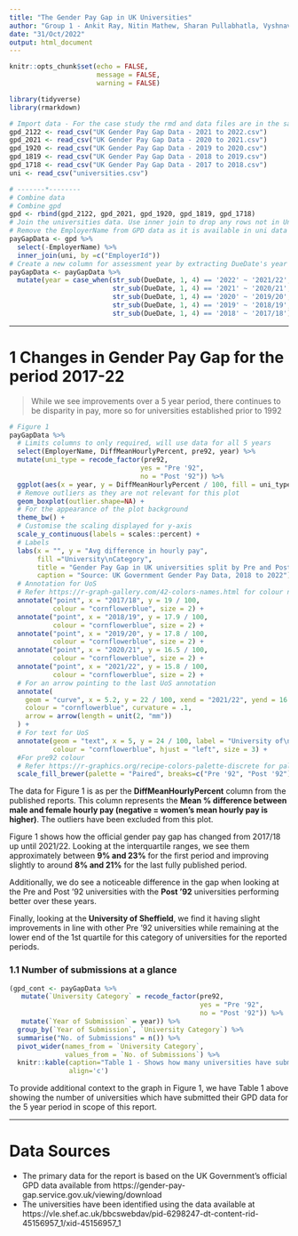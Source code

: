 ```yaml
---
title: "The Gender Pay Gap in UK Universities"
author: "Group 1 - Ankit Ray, Nitin Mathew, Sharan Pullabhatla, Vyshnav Varma"
date: "31/Oct/2022"
output: html_document
---
```


```r
knitr::opts_chunk$set(echo = FALSE, 
                      message = FALSE, 
                      warning = FALSE)
```

```r
library(tidyverse)
library(rmarkdown)
```

```r
# Import data - For the case study the rmd and data files are in the same folder
gpd_2122 <- read_csv("UK Gender Pay Gap Data - 2021 to 2022.csv")
gpd_2021 <- read_csv("UK Gender Pay Gap Data - 2020 to 2021.csv")
gpd_1920 <- read_csv("UK Gender Pay Gap Data - 2019 to 2020.csv")
gpd_1819 <- read_csv("UK Gender Pay Gap Data - 2018 to 2019.csv")
gpd_1718 <- read_csv("UK Gender Pay Gap Data - 2017 to 2018.csv")
uni <- read_csv("universities.csv")

# -------*--------
# Combine data
# Combine gpd
gpd <- rbind(gpd_2122, gpd_2021, gpd_1920, gpd_1819, gpd_1718)
# Join the universities data. Use inner join to drop any rows not in Uni
# Remove the EmployerName from GPD data as it is available in uni data
payGapData <- gpd %>%
  select(-EmployerName) %>%
  inner_join(uni, by =c("EmployerId"))
# Create a new column for assessment year by extracting DueDate's year
payGapData <- payGapData %>%
  mutate(year = case_when(str_sub(DueDate, 1, 4) == '2022' ~ '2021/22',
                          str_sub(DueDate, 1, 4) == '2021' ~ '2020/21',
                          str_sub(DueDate, 1, 4) == '2020' ~ '2019/20',
                          str_sub(DueDate, 1, 4) == '2019' ~ '2018/19',
                          str_sub(DueDate, 1, 4) == '2018' ~ '2017/18'))

```
---

# 1 Changes in Gender Pay Gap for the period 2017-22
> While we see improvements over a 5 year period, there continues to be 
disparity in pay, more so for universities established prior to 1992

```r
# Figure 1
payGapData %>%
  # Limits columns to only required, will use data for all 5 years
  select(EmployerName, DiffMeanHourlyPercent, pre92, year) %>%
  mutate(uni_type = recode_factor(pre92, 
                                 yes = "Pre '92",
                                 no = "Post '92")) %>%
  ggplot(aes(x = year, y = DiffMeanHourlyPercent / 100, fill = uni_type)) +
  # Remove outliers as they are not relevant for this plot
  geom_boxplot(outlier.shape=NA) +
  # For the appearance of the plot background
  theme_bw() +
  # Customise the scaling displayed for y-axis
  scale_y_continuous(labels = scales::percent) + 
  # Labels
  labs(x = "", y = "Avg difference in hourly pay", 
       fill ="University\nCategory",
       title = "Gender Pay Gap in UK universities split by Pre and Post '92 universities",
       caption = "Source: UK Government Gender Pay Data, 2018 to 2022") +
  # Annotation for UoS
  # Refer https://r-graph-gallery.com/42-colors-names.html for colour names
  annotate("point", x = "2017/18", y = 19 / 100,
           colour = "cornflowerblue", size = 2) +
  annotate("point", x = "2018/19", y = 17.9 / 100,
           colour = "cornflowerblue", size = 2) +
  annotate("point", x = "2019/20", y = 17.8 / 100,
           colour = "cornflowerblue", size = 2) +
  annotate("point", x = "2020/21", y = 16.5 / 100,
           colour = "cornflowerblue", size = 2) +
  annotate("point", x = "2021/22", y = 15.8 / 100,
           colour = "cornflowerblue", size = 2) +
  # For an arrow pointing to the last UoS annotation
  annotate(
    geom = "curve", x = 5.2, y = 22 / 100, xend = "2021/22", yend = 16 / 100, 
    colour = "cornflowerblue", curvature = .1, 
    arrow = arrow(length = unit(2, "mm"))
  ) +
  # For text for UoS
  annotate(geom = "text", x = 5, y = 24 / 100, label = "University of\n   Sheffield", 
           colour = "cornflowerblue", hjust = "left", size = 3) +
  #For pre92 colour
  # Refer https://r-graphics.org/recipe-colors-palette-discrete for palletes
  scale_fill_brewer(palette = "Paired", breaks=c("Pre '92", "Post '92")) 
```

The data for Figure 1 is as per the **DiffMeanHourlyPercent** column from the
published reports. This column represents the **Mean % difference between male 
and female hourly pay (negative = women's mean hourly pay is higher)**. The 
outliers have been excluded from this plot.

Figure 1 shows how the official gender pay gap has changed from 2017/18 up 
until 2021/22. Looking at the interquartile ranges, we see them approximately 
between **9% and 23%** for the first period and improving slightly to 
around **8% and 21%** for the last fully published period.

Additionally, we do see a noticeable difference in the gap when looking at the Pre 
and Post '92 universities with the **Post '92** universities performing better
over these years.

Finally, looking at the **University of Sheffield**, we find it having slight
improvements in line with other Pre '92 universities while remaining at the lower 
end of the 1st quartile for this category of universities for the reported 
periods.

### 1.1 Number of submissions at a glance
```r
(gpd_cont <- payGapData %>%
   mutate(`University Category` = recode_factor(pre92, 
                                                yes = "Pre '92",
                                                no = "Post '92")) %>%
   mutate(`Year of Submission` = year)) %>%
  group_by(`Year of Submission`, `University Category`) %>%
  summarise("No. of Submissions" = n()) %>%
  pivot_wider(names_from = `University Category`,
              values_from = `No. of Submissions`) %>%
  knitr::kable(caption="Table 1 - Shows how many universities have submitted GPD data", 
               align='c')
```
To provide additional context to the graph in Figure 1, we have Table 1 above 
showing the number of universities which have submitted their GPD data for the 5 
year period in scope of this report.

---

# Data Sources
* The primary data for the report is based on the UK Government's official GPD 
data available from https://gender-pay-gap.service.gov.uk/viewing/download
* The universities have been identified using the data available at https://vle.shef.ac.uk/bbcswebdav/pid-6298247-dt-content-rid-45156957_1/xid-45156957_1